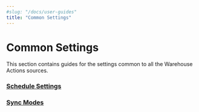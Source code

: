 ```yaml
---
#slug: "/docs/user-guides"
title: "Common Settings"
---
```


# Common Settings

This section contains guides for the settings common to all the Warehouse Actions sources.

<div class="pageRefWrapper">
    <a href="https://rudderstack.com/docs/user-guides/migration-guides/">
        <div class="pageRefBlock">
            <h3>Schedule Settings</h3>
            <p></p>
        </div>
    </a>
    <a href="https://rudderstack.com/docs/user-guides/administrators-guide/">
        <div class="pageRefBlock">
            <h3>Sync Modes</h3>
            <p></p>
        </div>
    </a>
</div>